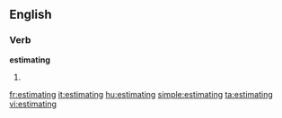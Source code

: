 ==English==
===Verb===
'''estimating'''
# {{present participle of|[[estimate]]}}

[[fr:estimating]]
[[it:estimating]]
[[hu:estimating]]
[[simple:estimating]]
[[ta:estimating]]
[[vi:estimating]]